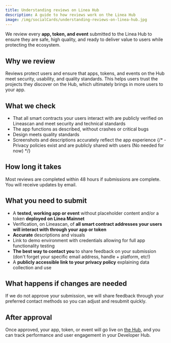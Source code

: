 ```yaml
---
title: Understanding reviews on Linea Hub
description: A guide to how reviews work on the Linea Hub
image: /img/socialCards/understanding-reviews-on-linea-hub.jpg
---
```


We review every **app, token, and event** submitted to the Linea Hub to ensure they are safe, high quality, and ready to deliver value to users while protecting the ecosystem.

## Why we review

Reviews protect users and ensure that apps, tokens, and events on the Hub meet security, usability, and quality standards. This helps users trust the projects they discover on the Hub, which ultimately brings in more users to your app.

## What we check

- That all smart contracts your users interact with are publicly verified on Lineascan and meet security and technical standards
- The app functions as described, without crashes or critical bugs
- Design meets quality standards
- Screenshots and descriptions accurately reflect the app experience
{/* - Privacy policies exist and are publicly shared with users (No needed for now) */}

## How long it takes

Most reviews are completed within 48 hours if submissions are complete. You will receive updates by email.

## What you need to submit

- A **tested, working app or event** without placeholder content and/or a token **deployed on Linea Mainnet**
- Verification, on Lineascan, of **all smart contract addresses your users will interact with through your app or token**
- **Accurate** descriptions and visuals
- Link to demo environment with credentials allowing for full app functionality testing
- **The best way to contact you** to share feedback on your submission (don't forget your specific email address, handle + platform, etc!)
- A **publicly accessible link to your privacy policy** explaining data collection and use

## What happens if changes are needed

If we do not approve your submission, we will share feedback through your preferred contact methods so you can adjust and resubmit quickly.

## After approval

Once approved, your app, token, or event will go live on [the Hub](https://linea.build/hub), and you can track performance and user engagement in your Developer Hub.
